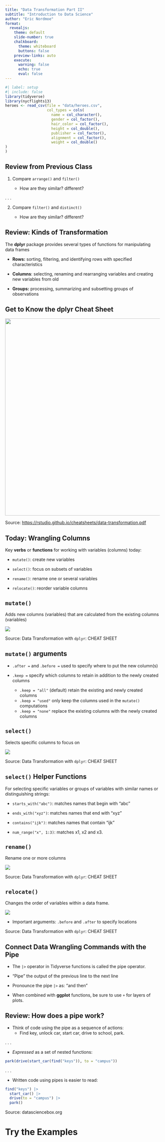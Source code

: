```yaml
---
title: "Data Transformation Part II"
subtitle: "Introduction to Data Science"
author: "Eric Nordmoe"
format:
  revealjs:
    theme: default 
    slide-number: true
    chalkboard: 
      theme: whiteboard
      buttons: false
    preview-links: auto
    execute:
      warning: false
      echo: true
      eval: false
---
```


```r
#| label: setup
#| include: false
library(tidyverse)
library(nycflights13)
heroes <- read_csv(file = "data/heroes.csv", 
                   col_types = cols(
                     name = col_character(),
                     gender = col_factor(),
                     hair_color = col_factor(),
                     height = col_double(),
                     publisher = col_factor(),
                     alignment = col_factor(),
                     weight = col_double()
)
)
```

## Review from Previous Class

1.  Compare `arrange()` and `filter()`

    -   How are they similar? different?

. . .

2.  Compare `filter()` and `distinct()`

    -   How are they similar? different?

## Review: Kinds of Transformation

The **dplyr** package provides several types of functions for manipulating data frames

-   **Rows:** sorting, filtering, and identifying rows with specified characteristics

-   **Columns**: selecting, renaming and rearranging variables and creating new variables from old

-   **Groups:** processing, summarizing and subsetting groups of observations

## Get to Know the dplyr Cheat Sheet

![](Transformation_part1_sec3p1_2_files/dply_cheat_sheet.png){fig-align="center" width="640"}

::: aside
Source: <https://rstudio.github.io/cheatsheets/data-transformation.pdf>
:::

## Today: Wrangling Columns

Key **verbs** or **functions** for working with variables (columns) today:

::: incremental
-   `mutate()`: create new variables

-   `select()`: focus on subsets of variables

-   `rename()`: rename one or several variables

-   `relocate()`: reorder variable columns
:::

## `mutate()`

Adds new columns (variables) that are calculated from the existing columns (variables)

![](figures/mutate.png)

::: aside
Source: Data Transformation with `dplyr`: CHEAT SHEET
:::

## `mutate()` arguments

-   `.after =` and `.before =` used to specify where to put the new column(s)

-   `.keep =` specify which columns to retain in addition to the newly created columns

    ::: incremental
    -   `.keep = "all"` (default) retain the existing and newly created columns
    -   `.keep = "used"` only keep the columns used in the `mutate()` computations
    -   `.keep = "none"` replace the existing columns with the newly created columns
    :::

## `select()`

Selects specific columns to focus on

![](figures/select.png)

::: aside
Source: Data Transformation with `dplyr`: CHEAT SHEET
:::

## `select()` Helper Functions

For selecting specific variables or groups of variables with similar names or distinguishing strings:

::: incremental
-   `starts_with("abc")`: matches names that begin with "abc"

-   `ends_with("xyz")`: matches names that end with "xyz"

-   `contains("ijk")`: matches names that contain "ijk"

-   `num_range("x", 1:3)`: matches x1, x2 and x3.
:::

## `rename()`

Rename one or more columns

![](figures/rename.png)

::: aside
Source: Data Transformation with `dplyr`: CHEAT SHEET
:::

## `relocate()`

Changes the order of variables within a data frame.

![](figures/relocate.png)

-   Important arguments: `.before` and `.after` to specify locations

::: aside
Source: Data Transformation with `dplyr`: CHEAT SHEET
:::

## Connect Data Wrangling Commands with the Pipe

-   The `|>` operator in Tidyverse functions is called the pipe operator.

-   "Pipe" the output of the previous line to the next line

-   Pronounce the pipe `|>` as: "and then"

-   When combined with **ggplot** functions, be sure to use `+` for layers of plots.

## Review: How does a pipe work?

-   Think of code using the pipe as a sequence of actions:
    -   Find key, unlock car, start car, drive to school, park.

. . .

-   *Expressed* as a set of nested functions:

```r
park(drive(start_car(find("keys")), to = "campus"))
```

. . .

-   Written code using pipes is easier to read:

```r
find("keys") |> 
  start_car() |> 
  drive(to = "campus") |> 
  park()
```

::: aside
Source: datasciencebox.org
:::

# Try the Examples

